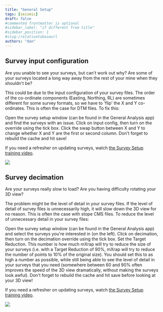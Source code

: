 ```yaml
---
title: "General Setup"
tags: [seismic]
draft: false
#commented frontmatter is optional
#sidebar_label: "if different from title"
#sidebar_position: 1
#slug:/relativetobaseurl
authors: "dan"
---
```



## Survey input configuration

Are you unable to see your surveys, but can't work out why? Are some of your surveys located a long way away from the rest of your mine when they shouldn't be?

This could be due to the input configuration of your survey files. The order of the co-ordinate components (Easting, Northing, RL) are sometimes different for some survey formats, so we have to 'flip' the X and Y co-ordinates. This is often the case for DTM files. To fix this:

Open the survey setup window (can be found in the General Analysis app) and find the surveys with an issue. Click on input config, then turn on the override using the tick box. Click the swap button between X and Y to change whether X and Y are the first or second column. Don't forget to rebuild the cache and hit save!

If you need a refresher on updating surveys, watch [the Survey Setup training video](https://www.mxrap.com/mxvideos/link/2).

![](/img/Survey_setup-1.png)

## Survey decimation

Are your surveys really slow to load? Are you having difficulty rotating your 3D view?

The problem might be the level of detail in your survey files. If the level of detail of survey files is unnecessarily high, it will slow down the 3D view for no reason. This is often the case with stope CMS files. To reduce the level of unnecessary detail in your survey files:

Open the survey setup window (can be found in the General Analysis app) and select the surveys you're interested in (on the left). Click on decimation, then turn on the decimation override using the tick box. Set the Target Reduction. This number is how much mXrap will try to reduce the size of your surveys (i.e. with a Target Reduction of 90%, mXrap will try to reduce the number of points to 10% of the original size). You should set this to as high a number as possible, while still being able to see the level of detail in your surveys that you need (somewhere between 60 and 90% often improves the speed of the 3D view dramatically, without making the surveys look awful). Don't forget to rebuild the cache and hit save before looking at your 3D view!

If you need a refresher on updating surveys, watch [the Survey Setup training video](https://www.mxrap.com/mxvideos/link/2).

![](/img/survey-decimation.png)
